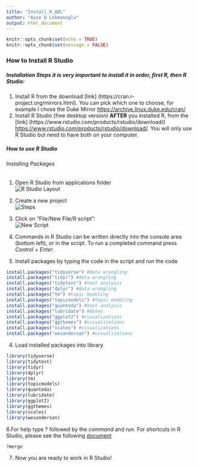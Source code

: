 ---
title: "Install_R_ADL"
author: "Ayse D Lokmanoglu"
output: html_document
---

```{r setup, include=FALSE}
knitr::opts_chunk$set(echo = TRUE)
knitr::opts_chunk$set(message = FALSE)
```

### How to Install R Studio
##### Installation Steps **it is very important to install it in order, first R, then R Studio**:
1. Install R from the download [link] (https://cran.r-project.org/mirrors.html). You can pick which one to choose, for example I chose the Duke Mirror <https://archive.linux.duke.edu/cran/>
2. Install R Studio (free desktop version) **AFTER** you installed R, from the [link] (https://www.rstudio.com/products/rstudio/download/) <https://www.rstudio.com/products/rstudio/download/>. You will only use R Studio but need to have both on your computer.  

##### How to use R Studio
###### Installing Packages
1. Open R Studio from applications folder\
![R Studio Layout](https://github.com/nwccpp/install_R/blob/images/Presentation1.jpg?raw=true)

2. Create a new project\
![Steps](https://github.com/nwccpp/install_R/blob/images/Presentation2.jpg?raw=true)

3. Click on “File/New File/R script”:\
![New Script](https://github.com/nwccpp/install_R/blob/main/R_Script_1.png?raw=true)

4. Commands in R Studio can be written directly into the console area (bottom left), or in the script. To run a completed command press *Control + Enter*. 

5. Install packages by typing the code in the script and *run* the code
```{r}
install.packages("tidyverse") #data wrangling
install.packages("tidyr") #data wrangling
install.packages("tidytext") #text analysis
install.packages("dplyr") #data wrangling
install.packages("tm") #topic modeling
install.packages("topicmodels") #topic modeling
install.packages("quanteda") #text analysis
install.packages("lubridate") #dates
install.packages("ggplot2") #visualizations
install.packages("ggthemes") #visualizations
install.packages("scales") #visualizations
install.packages("wesanderson") #visualizations
```
4. Load installed packages into library
```{r}
library(tidyverse)
library(tidytext)
library(tidyr)
library(dplyr)
library(tm)
library(topicmodels)
library(quanteda)
library(lubridate)
library(ggplot2)
library(ggthemes)
library(scales)
library(wesanderson)
````
6.For help type ? followed by the *command* and *run*. For shortcuts in R Studio, please see the following [document](https://support.rstudio.com/hc/en-us/articles/200711853-Keyboard-Shortcuts-in-the-RStudio-IDE)
```{r}
?merge
```
7. Now you are ready to work in R Studio! 